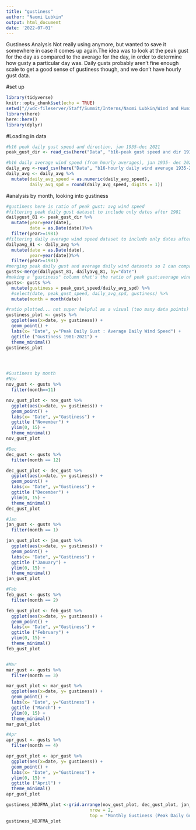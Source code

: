 ---
title: "gustiness"
author: "Naomi Lubkin"
output: html_document
date: '2022-07-01'
---
Gustiness Analysis
Not really using anymore, but wanted to save it somewhere in case it comes up again.The idea was to look at the peak gust for the day as compared to the average for the day, in order to determine how gusty a particular day was. Daily gusts probably aren't fine enough scale to get a good sense of gustiness though, and we don't have hourly gust data.  

#set up 
```{r}
library(tidyverse)
knitr::opts_chunk$set(echo = TRUE)
setwd("//wdc-fileserver/Staff/Summit/Interns/Naomi Lubkin/Wind and Humidity Climate Trends")
library(here)
here::here()
library(dplyr)
```

#Loading in data 
```{r}
#b16 peak daily gust speed and direction, jan 1935-dec 2021
peak_gust_dir <- read_csv(here("Data", "b16-peak gust speed and dir 1935-2021.csv"))

#b16 daily average wind speed (from hourly averages), jan 1935- dec 2021
daily_avg <-read_csv(here("Data", "b16-hourly daily wind average 1935-2021.csv")) 
daily_avg <- daily_avg %>%
  mutate(daily_avg_speed = as.numeric(daily_avg_speed), 
         daily_avg_spd = round(daily_avg_speed, digits = 1))
```

#analysis by month, looking into gustiness
```{r}
#gustiness here is ratio of peak gust: avg wind speed
#filtering peak daily gust dataset to include only dates after 1981
dailygust_81 <- peak_gust_dir %>%
  mutate(year=year(date), 
         date = as.Date(date))%>%
  filter(year>=1981)
#filtering daily average wind speed dataset to include only dates after 1981
dailyavg_81 <- daily_avg %>%
  mutate(date = as.Date(date), 
         year=year(date))%>%
  filter(year>=1981)
#merging peak daily gust and average daily wind datasets so I can compare them
gusts<-merge(dailygust_81, dailyavg_81, by="date")
#making a "gustiness" column that's the ratio of peak gust:average wind
gusts<- gusts %>%
  mutate(gustiness = peak_gust_speed/daily_avg_spd) %>%
  #select(date, peak_gust_speed, daily_avg_spd, gustiness) %>%
  mutate(month = month(date))

#ratio plotted... not super helpful as a visual (too many data points)
gustiness_plot <- gusts %>%
  ggplot(aes(x=date, y= gustiness)) +
  geom_point() +
  labs(x= "Date", y="Peak Daily Gust : Average Daily Wind Speed") +
  ggtitle ("Gustiness 1981-2021") +
  theme_minimal()
gustiness_plot




#Gustiness by month
#Nov
nov_gust <- gusts %>%
  filter(month==11)

nov_gust_plot <- nov_gust %>%
  ggplot(aes(x=date, y= gustiness)) +
  geom_point() +
  labs(x= "Date", y="Gustiness") +
  ggtitle ("November") +
  ylim(0, 15) +
  theme_minimal()
nov_gust_plot

#Dec
dec_gust <- gusts %>%
  filter(month == 12)

dec_gust_plot <- dec_gust %>%
  ggplot(aes(x=date, y= gustiness)) +
  geom_point() +
  labs(x= "Date", y="Gustiness") +
  ggtitle ("December") +
  ylim(0, 15) +
  theme_minimal()
dec_gust_plot

#Jan 
jan_gust <- gusts %>%
  filter(month == 1)

jan_gust_plot <- jan_gust %>%
  ggplot(aes(x=date, y= gustiness)) +
  geom_point() +
  labs(x= "Date", y="Gustiness") +
  ggtitle ("January") +
  ylim(0, 15) +
  theme_minimal()
jan_gust_plot

#Feb 
feb_gust <- gusts %>%
  filter(month == 2)

feb_gust_plot <- feb_gust %>%
  ggplot(aes(x=date, y= gustiness)) +
  geom_point() +
  labs(x= "Date", y="Gustiness") +
  ggtitle ("February") +
  ylim(0, 15) +
  theme_minimal()
feb_gust_plot


#Mar
mar_gust <- gusts %>%
  filter(month == 3)

mar_gust_plot <- mar_gust %>%
  ggplot(aes(x=date, y= gustiness)) +
  geom_point() +
  labs(x= "Date", y="Gustiness") +
  ggtitle ("March") +
  ylim(0, 15) +
  theme_minimal()
mar_gust_plot

#Apr
apr_gust <- gusts %>%
  filter(month == 4)

apr_gust_plot <- apr_gust %>%
  ggplot(aes(x=date, y= gustiness)) +
  geom_point() +
  labs(x= "Date", y="Gustiness") +
  ylim(0, 15) +
  ggtitle ("April") +
  theme_minimal()
apr_gust_plot

gustiness_NDJFMA_plot <-grid.arrange(nov_gust_plot, dec_gust_plot, jan_gust_plot, feb_gust_plot, mar_gust_plot, apr_gust_plot, 
                                nrow = 2, 
                                top = "Monthly Gustiness (Peak Daily Gust:Avg Daily Wind Speed) 1981-2021")
gustiness_NDJFMA_plot
```

